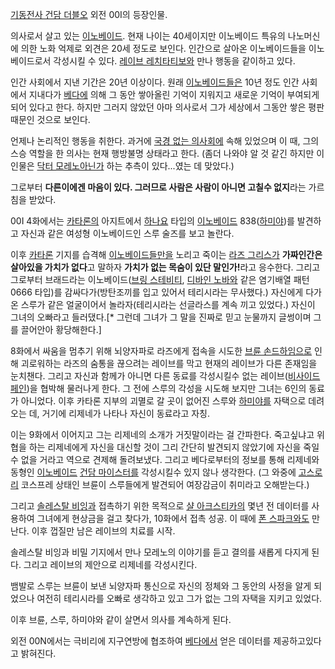 [[기동전사 건담 더블오]] 외전 00I의 등장인물.

의사로서 살고 있는 [[이노베이드]]. 현재 나이는 40세이지만 이노베이드 특유의 나노머신에 의한 노화 억제로 외견은 20세 정도로 보인다. 인간으로 살아온 이노베이드들을 이노베이드로서 각성시킬 수 있다. [[레이브 레치타티보]]와 만나 행동을 같이하고 있다.

인간 사회에서 지낸 기간은 20년 이상이다. 원래 [[이노베이드]]들은 10년 정도 인간 사회에서 지내다가 [[베다]]에 의해 그 동안 쌓아올린 기억이 지워지고 새로운 기억이 부여되게 되어 있다고 한다. 하지만 그러지 않았던 아마 의사로서 그가 세상에서 그동안 쌓은 평판 때문인 것으로 보인다.

언제나 논리적인 행동을 취한다. 과거에 [[국경 없는 의사회]]에 속해 있었으며 이 때, 그의 스승 역할을 한 의사는 현재 행방불명 상태라고 한다. (좀더 나와야 알 것 같긴 하지만 이 인물은 [[닥터 모레노]]아닌가 하는 추측이 있다...였는 데 맞았다.)

그로부터 '''다른이에겐 마음이 있다. 그러므로 사람은 사람이 아니면 고칠수 없지'''라는 가르침을 받았다.

00I 4화에서는 [[카타론]]의 아지트에서 [[하나요]] 타입의 [[이노베이드]] 838([[하미야]])를 발견하고 자신과 같은 여성형 이노베이드인 스루 술즈를 보고 놀란다. 

이후 [[카타론]] 기지를 습격해 [[이노베이드]]들만을 노리고 죽이는 [[라즈 그리스]]가 '''가짜인간은 살아있을 가치가 없다'''고 말하자 '''가치가 없는 목숨이 있단 말인가!'''라고 응수한다. 그리고 그로부터 브래드라는 이노베이드([[브링 스테비티]], [[디바인 노바]]와 같은 염기배열 패턴 0666 타입)를 감싸다가(방탄조끼를 입고 있어서 테리시라는 무사했다.) 자신에게 다가온 스루가 같은 얼굴이어서 놀라자(테리시라는 선글라스를 계속 끼고 있었다.) 자신이 그녀의 오빠라고 들러댔다.[* 그런데 그녀가 그 말을 진짜로 믿고 눈물까지 글썽이며 그를 끌어안아 황당해한다.]  

8화에서 싸움을 멈추기 위해 뇌양자파로 라즈에게 접속을 시도한 [[브륜 손드하임]]으로 인해 괴로워하는 라즈의 숨통을 끊으려는 레이브를 막고 현재의 레이브가 다른 존재임을 눈치챈다. 그리고 자신과 함께가 아니면 다른 동료를 각성시킬수 없는 레이브([[비사이드 페인]])을 협박해 물러나게 한다. 그 전에 스루의 각성을 시도해 보지만 그녀는 6인의 동료가 아니었다. 이후 카타론 지부의 괴멸로 갈 곳이 없어진 스루와 [[하미야]]를 자택으로 데려오는 데, 거기에 리제네가 나타나 자신이 동료라고 자칭.
 
이는 9화에서 이어지고 그는 리제네의 소개가 거짓말이라는 걸 간파한다. 죽고싶냐고 위협을 하는 리제네에게 자신을 대신할 것이 그리 간단히 발견되지 않았기에 자신을 죽일 수 없을 거라고 역으로 견제해 돌려보냈다. 그리고 베다로부터의 정보를 통해 리제네와 동형인 [[이노베이드]] [[건담 마이스터]]를 각성시킬수 있지 않나 생각한다. (그 와중에 [[고스로리]] 코스프레 상태인 브륜이 스루들에게 발견되어 여장감금이 취미라고 오해받는다.)

그리고 [[솔레스탈 비잉]]과 접촉하기 위한 목적으로 [[샬 아크스티카]]의 몇년 전 데이터를 사용하여 그녀에게 현상금을 걸고 찾다가, 10화에서 접촉 성공. 이 때에 [[폰 스파크]]와도 만난다. 이후 껍질만 남은 레이브의 치료를 시작. 

솔레스탈 비잉과 비밀 기지에서 만나 모레노의 이야기를 듣고 결의를 새롭게 다지게 된다. 그리고 레이브의 제안으로 리제네를 각성시킨다.

뱀발로 스루는 브륜이 보낸 뇌양자파 통신으로 자신의 정체와 그 동안의 사정을 알게 되었으나 여전히 테리시라를 오빠로 생각하고 있고 그가 없는 그의 자택을 지키고 있었다.

이후 브륜, 스루, 하미야와 같이 살면서 의사를 계속하게 된다.

외전 00N에서는 극비리에 지구연방에 협조하여 [[베다]]에서 얻은 데이터를 제공하고있다고 밝혀진다. 
